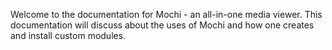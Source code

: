Welcome to the documentation for Mochi - an all-in-one media viewer. This documentation will discuss about 
the uses of Mochi and how one creates and install custom modules.